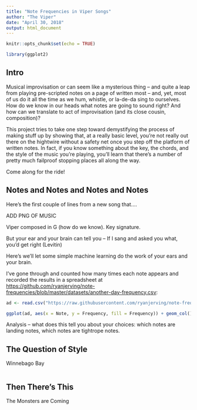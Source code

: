 ```yaml
---
title: "Note Frequencies in Viper Songs"
author: "The Viper"
date: "April 30, 2018"
output: html_document
---
```


```r
knitr::opts_chunk$set(echo = TRUE)

library(ggplot2)

```

## Intro

Musical improvisation or can seem like a mysterious thing -- and quite a leap from playing pre-scripted notes on a page of written most -- and, yet, most of us do it all the time as we hum, whistle, or la-de-da sing to ourselves. How do we know in our heads what notes are going to sound right? And how can we translate to act of improvisation (and its close cousin, composition)?

This project tries to take one step toward demystifying the process of making stuff up by showing that, at a really basic level, you're not really out there on the hightwire without a safety net once you step off the platform of written notes. In fact, if you know something about the key, the chords, and the style of the music you're playing, you'll learn that there's a number of pretty much failproof stopping places all along the way.

Come along for the ride!

## Notes and Notes and Notes and Notes

Here's the first couple of lines from a new song that....

ADD PNG OF MUSIC

Viper composed in G (how do we know). Key signature.

But your ear and your brain can tell you -- If I sang and asked you what, you'd get right (Levitin)

Here's we'll let some simple machine learning do the work of your ears and your brain.

I've gone through and counted how many times each note appears and recorded the results in a spreadsheet at <https://github.com/ryanjerving/note-frequencies/blob/master/datasets/another-day-frequency.csv>:

```r

ad <- read.csv("https://raw.githubusercontent.com/ryanjerving/note-frequencies/master/datasets/another-day-frequency.csv")

ggplot(ad, aes(x = Note, y = Frequency, fill = Frequency)) + geom_col()


```

Analysis -- what does this tell you about your choices: which notes are landing notes, which notes are tightrope notes.

## The Question of Style

Winnebago Bay

```r


```

## Then There's This

The Monsters are Coming
